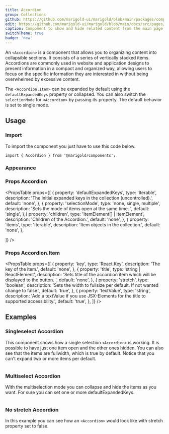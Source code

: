 ```yaml
---
title: Accordion
group: Collections
github: https://github.com/marigold-ui/marigold/blob/main/packages/components/src/Accordion/Accordion.tsx
edit: https://github.com/marigold-ui/marigold/blob/main/docs/src/pages/components/accordion.mdx
caption: Component to show and hide related content from the main page.
switchTheme: true
badge: 'new'
---
```


An `<Accordion>` is a component that allows you to organizing content into collapsible sections. It consists of a series of vertically stacked items. Accordions are commonly used in website and application designs to present information in a compact and organized way, allowing users to focus on the specific information they are interested in without being overwhelmed by excessive content.

The `<Accordion.Item>` can be expanded by default using the `defaultExpandedKeys` property or collapsed.
You can also switch the `selectionMode` for `<Accordion>` by passing its property. The default behavior is set to single mode.

<Preview>
  <NoStretchAccordion />
</Preview>

## Usage

### Import

To import the component you just have to use this code below.

```tsx onlyCode
import { Accordion } from '@marigold/components';
```

### Appearance

<AppearanceTable component={title} />

### Props Accordion

<PropsTable
  props={[
    {
      property: 'defaultExpandedKeys',
      type: 'Iterable<Key>',
      description:
        'The initial expanded keys in the collection (uncontrolled).',
      default: 'none',
    },
    {
      property: 'selectionMode',
      type: 'none, single, multiple',
      description: 'Sets the mode of items open at the same time. ',
      default: 'single',
    },{
      property: 'children',
      type: 'ItemElement<object>[] | ItemElement<object>',
      description: 'Children of the Accordion.',
      default: 'none',
    },
    {
      property: 'items',
      type: 'Iterable<object>',
      description: 'Item objects in the collection.',
      default: 'none',
    },

]}
/>

### Props Accordion.Item

<PropsTable
  props={[
    {
      property: 'key',
      type: 'React.Key',
      description: 'The key of the item.',
      default: 'none',
    },
    {
      property: 'title',
      type: 'string | ReactElement',
      description:
        'Sets title of the accordion item which will be displayed to the button. ',
      default: 'none',
    },
    {
      property: 'stretch',
      type: 'boolean',
      description:
        'Sets the width to fullsize per default. If not wanted change to false.',
      default: 'true',
    },
    {
      property: 'textValue',
      type: 'string',
      description:
        'Add a textValue if you use JSX-Elements for the title to supported accessibility.',
      default: 'true',
    },
  ]}
/>

## Examples

### Singleselect Accordion

This component shows how a single selection `<Accordion>` is working. It is possible to have just one item open and the other ones hidden. You can also see that the items are fullwidth, which is true by default. Notice that you can't expand two or more items per default.

```tsx preview file=components/Accordion/single-select-accordion.demo.tsx

```

### Multiselect Accordion

With the multiselection mode you can collapse and hide the items as you want. For sure you can set one or more defaultExpandedKeys.

```tsx preview file=components/Accordion/multi-select-accordion.demo.tsx

```

### No stretch Accordion

In this example you can see how an `<Accordion>` would look like with stretch property set to false.

```tsx preview file=components/Accordion/no-stretch-accordion.demo.tsx

```
